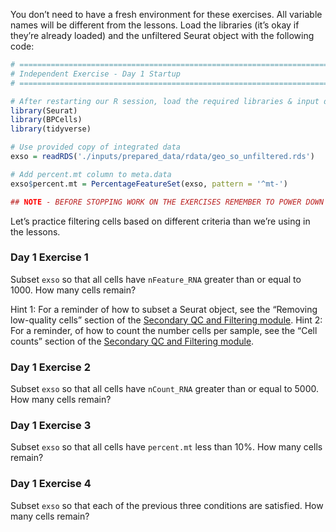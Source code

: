 You don't need to have a fresh environment for these exercises. All variable names will be different from the lessons. Load the libraries (it's okay if they're already loaded) and the unfiltered Seurat object with the following code:

```r
# =========================================================================
# Independent Exercise - Day 1 Startup
# =========================================================================

# After restarting our R session, load the required libraries & input data
library(Seurat)
library(BPCells)
library(tidyverse)

# Use provided copy of integrated data
exso = readRDS('./inputs/prepared_data/rdata/geo_so_unfiltered.rds')

# Add percent.mt column to meta.data
exso$percent.mt = PercentageFeatureSet(exso, pattern = '^mt-')

## NOTE - BEFORE STOPPING WORK ON THE EXERCISES REMEMBER TO POWER DOWN AND RESTART R SESSION !!!!
```

Let's practice filtering cells based on different criteria than we're using in the lessons.

### Day 1 Exercise 1

Subset `exso` so that all cells have `nFeature_RNA` greater than or equal to 1000. How many cells remain?

Hint 1: For a reminder of how to subset a Seurat object, see the "Removing low-quality cells" section of the  [Secondary QC and Filtering module](https://umich-brcf-bioinf.github.io/workshop-intro-single-cell/main/html/02-QCandFiltering.html).
Hint 2: For a reminder, of how to count the number cells per sample, see the "Cell counts" section of the [Secondary QC and Filtering module](https://umich-brcf-bioinf.github.io/workshop-intro-single-cell/main/html/02-QCandFiltering.html).

### Day 1 Exercise 2

Subset `exso` so that all cells have `nCount_RNA` greater than or equal to 5000. How many cells remain?

### Day 1 Exercise 3

Subset `exso` so that all cells have `percent.mt` less than 10%. How many cells remain?

### Day 1 Exercise 4

Subset `exso` so that each of the previous three conditions are satisfied. How many cells remain?
